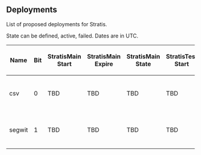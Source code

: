 ==Deployments==

List of proposed deployments for Stratis.

State can be defined, active, failed. Dates are in UTC.

{| class="wikitable sortable"
! Name
! Bit
! StratisMain Start
! StratisMain Expire
! StratisMain State
! StratisTest Start
! StratisTest Expire
! StratisTest State
! BIPs
|-
| csv
| 0
| TBD
| TBD
| TBD
| TBD
| TBD
| TBD
| [[https://github.com/bitcoin/bips/edit/master/bip-0068.mediawiki|68]], [[https://github.com/bitcoin/bips/edit/master/bip-0112.mediawiki|112]], [[https://github.com/bitcoin/bips/edit/master/bip-0113.mediawiki|113]]
|-
| segwit
| 1
| TBD
| TBD
| TBD
| TBD
| TBD
| TBD
| [[https://github.com/bitcoin/bips/edit/master/bip-0141.mediawiki|141]], [[https://github.com/bitcoin/bips/edit/master/bip-0143.mediawiki|143]], [[https://github.com/bitcoin/bips/edit/master/bip-0147.mediawiki|147]]
|}
